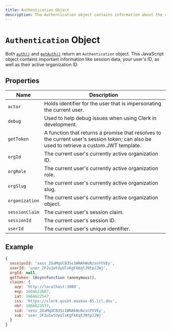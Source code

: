 ```yaml
---
title: Authentication Object
description: The Authentication object contains information about the current user's session.
---
```


# `Authentication` Object

Both [`auth()`](/docs/references/nextjs/auth) and  [`getAuth()`](/docs/references/nextjs/get-auth) return an `Authentication` object. This JavaScript object contains important information like session data, your user's ID, as well as their active organization ID.

## Properties

| Name | Description |
| --- | --- |
| `actor` | Holds identifier for the user that is impersonating the current user. |
| `debug` | Used to help debug issues when using Clerk in development. |
| `getToken` | A function that returns a promise that resolves to the current user's session token; can also be used to retrieve a custom JWT template. |
| `orgId` | The current user's currently active organization ID. |
| `orgRole` | The current user's currently active organization role. |
| `orgSlug` | The current user's currently active organization slug. |
| `organization` | The current user's currently active organization object. |
| `sessionClaim` | The current user's session claim. |
| `sessionId` | The current user's session ID. |
| `userId` | The current user's unique identifier. |

## Example

```js
{
  sessionId: 'sess_2GaMqUCB3Sc1WNAkWuNzsnYVVEy',
  userId: 'user_2F2u1wtUyUlxKgFkKqtJNtpJJWj',
  orgId: null,
  getToken: [AsyncFunction (anonymous)],
  claims: {
    azp: 'http://localhost:3000',
    exp: 1666622607,
    iat: 1666622547,
    iss: 'https://clerk.quiet.muskox-85.lcl.dev',
    nbf: 1666622537,
    sid: 'sess_2GaMqUCB3Sc1WNAkWuNzsnYVVEy',
    sub: 'user_2F2u1wtUyUlxKgFkKqtJNtpJJWj'
  }
}
```